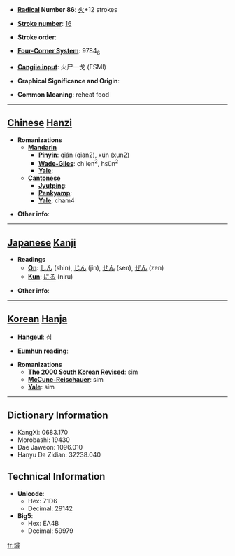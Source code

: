 * '''[[Wiktionary:Chinese radical index| Radical]] Number 86''': [[Wiktionary:Chinese radical index 火|火]]+12 strokes

* '''[[Wiktionary:Chinese total strokes index|Stroke number]]''': [[Wiktionary:Chinese total strokes index 16|16]]

* '''Stroke order''': 

* '''[[Wiktionary:Chinese four corner index|Four-Corner System]]''': 9784<sub>6</sub>

* '''[[Wiktionary:Chinese Cangjie index|Cangjie input]]''': 火尸一戈 (FSMI)

* '''Graphical Significance and Origin''': 

* '''Common Meaning''': reheat food

----

== [[Chinese]] [[Hanzi]] ==

* '''Romanizations'''
** '''[[Mandarin]]'''
*** '''[[Pinyin]]''': qián (qian2), xún (xun2)
*** '''[[Wade-Giles]]''': ch'ien<sup>2</sup>, hsün<sup>2</sup>
*** '''[[Yale]]''': 
** '''[[Cantonese]]'''
*** '''[[Jyutping]]''':
*** '''[[Penkyamp]]''': 
*** '''[[Yale]]''': cham4

* '''Other info''': 

----

== [[Japanese]] [[Kanji]] ==

* '''Readings'''
** '''[[On]]''': [[しん]] (shin), [[じん]] (jin), [[せん]] (sen), [[ぜん]] (zen)
** '''[[Kun]]''': [[にる]] (niru)

* '''Other info''':  

----

== [[Korean]] [[Hanja]] ==

* '''[[Hangeul]]''': 심

* '''[[Eumhun]] reading''': 

* '''Romanizations'''
** '''[[The 2000 South Korean Revised Romanization|The 2000 South Korean Revised]]''': sim
** '''[[McCune-Reischauer]]''': sim
** '''[[Yale]]''': sim

----

== Dictionary Information ==

* KangXi: 0683.170
* Morobashi: 19430
* Dae Jaweon: 1096.010
* Hanyu Da Zidian: 32238.040

== Technical Information ==

* '''Unicode''':
** Hex: 71D6
** Decimal: 29142
* '''Big5''':
** Hex: EA4B
** Decimal: 59979

[[fr:燖]]